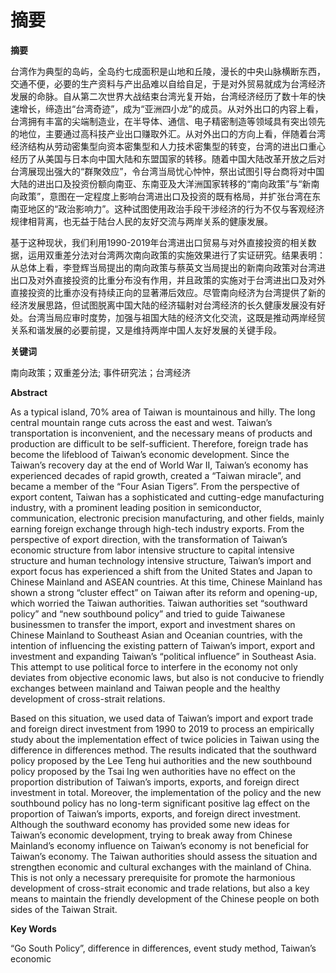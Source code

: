 \newpage

# 摘要

**摘要**

台湾作为典型的岛屿，全岛约七成面积是山地和丘陵，漫长的中央山脉横断东西，交通不便，必要的生产资料与产出品难以自给自足，于是对外贸易就成为台湾经济发展的命脉。自从第二次世界大战结束台湾光复开始，台湾经济经历了数十年的快速增长，缔造出“台湾奇迹”，成为“亚洲四小龙”的成员。从对外出口的内容上看，台湾拥有丰富的尖端制造业，在半导体、通信、电子精密制造等领域具有突出领先的地位，主要通过高科技产业出口赚取外汇。从对外出口的方向上看，伴随着台湾经济结构从劳动密集型向资本密集型和人力技术密集型的转变，台湾的进出口重心经历了从美国与日本向中国大陆和东盟国家的转移。随着中国大陆改革开放之后对台湾展现出强大的“群聚效应”，令台湾当局忧心忡忡，祭出试图引导台商将对中国大陆的进出口及投资份额向南亚、东南亚及大洋洲国家转移的“南向政策”与“新南向政策”，意图在一定程度上影响台湾进出口及投资的既有格局，并扩张台湾在东南亚地区的“政治影响力”。这种试图使用政治手段干涉经济的行为不仅与客观经济规律相背离，也无益于陆台人民的友好交流与两岸关系的健康发展。

基于这种现状，我们利用1990-2019年台湾进出口贸易与对外直接投资的相关数据，运用双重差分法对台湾两次南向政策的实施效果进行了实证研究。结果表明：从总体上看，李登辉当局提出的南向政策与蔡英文当局提出的新南向政策对台湾进出口及对外直接投资的比重分布没有作用，并且政策的实施对于台湾进出口及对外直接投资的比重亦没有持续正向的显著滞后效应。尽管南向经济为台湾提供了新的经济发展思路，但试图脱离中国大陆的经济辐射对台湾经济的长久健康发展没有好处。台湾当局应审时度势，加强与祖国大陆的经济文化交流，这既是推动两岸经贸关系和谐发展的必要前提，又是维持两岸中国人友好发展的关键手段。

**关键词**

南向政策；双重差分法; 事件研究法；台湾经济

\newpage

**Abstract**

As a typical island, 70% area of Taiwan is mountainous and hilly. The long central mountain range cuts across the east and west. Taiwan's transportation is inconvenient, and the necessary means of products and production are difficult to be self-sufficient. Therefore, foreign trade has become the lifeblood of Taiwan's economic development. Since the Taiwan's recovery day at the end of World War II, Taiwan's economy has experienced decades of rapid growth, created a “Taiwan miracle”, and became a member of the “Four Asian Tigers”. From the perspective of export content, Taiwan has a sophisticated and cutting-edge manufacturing industry, with a prominent leading position in semiconductor, communication, electronic precision manufacturing, and other fields, mainly earning foreign exchange through high-tech industry exports. From the perspective of export direction, with the transformation of Taiwan's economic structure from labor intensive structure to capital intensive structure and human technology intensive structure, Taiwan's import and export focus has experienced a shift from the United States and Japan to Chinese Mainland and ASEAN countries. At this time, Chinese Mainland has shown a strong “cluster effect” on Taiwan after its reform and opening-up, which worried the Taiwan authorities. Taiwan authorities set “southward policy” and “new southbound policy” and tried to guide Taiwanese businessmen to transfer the import, export and investment shares on Chinese Mainland to Southeast Asian and Oceanian countries, with the intention of influencing the existing pattern of Taiwan's import, export and investment  and expanding Taiwan's “political influence” in Southeast Asia. This attempt to use political force to interfere in the economy not only deviates from objective economic laws, but also is not conducive to friendly exchanges between mainland and Taiwan people and the healthy development of cross-strait relations.

Based on this situation, we used data of Taiwan's import and export trade and foreign direct investment from 1990 to 2019 to process an empirically study about the implementation effect of twice policies in Taiwan using the difference in differences method. The results indicated that the southward policy proposed by the Lee Teng hui authorities and the new southbound policy proposed by the Tsai Ing wen authorities have no effect on the proportion distribution of Taiwan's imports, exports, and foreign direct investment in total. Moreover, the implementation of the  policy and the new southbound policy has no long-term significant positive lag effect on the proportion of Taiwan's imports, exports, and foreign direct investment. Although the southward economy has provided some new ideas for Taiwan's economic development, trying to break away from Chinese Mainland's economy influence on Taiwan's economy is not beneficial for Taiwan's economy. The Taiwan authorities should assess the situation and strengthen economic and cultural exchanges with the mainland of China. This is not only a necessary prerequisite for promote the harmonious development of cross-strait economic and trade relations, but also a key means to maintain the friendly development of the Chinese people on both sides of the Taiwan Strait.

**Key Words**

“Go South Policy”, difference in differences, event study method, Taiwan's economic
